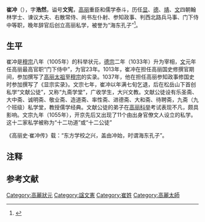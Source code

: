{{Infobox Biography
| subject_name   = 崔冲
| image_name     = Choe Chung.jpg
| image_size     = 200px
| image_caption  = 崔冲
| date_of_birth  = 984年
| place_of_birth = [[File:Royal_Flag_of_Goryeo_bonggi.svg|25px]] [[高麗_(918年－1392年)|高丽]]
| date_of_death  = 1068年
| place_of_death = [[File:Royal_Flag_of_Goryeo_bonggi.svg|25px]] [[高麗_(918年－1392年)|高丽]]
| occupation     = [[高麗_(918年－1392年)|高丽]]官員
}}

{{Infobox Korean name
|img=
|caption=
|hangul=최충
|hanja=崔沖
|rr=Choe Chung
|mr=Ch'oi Ch'ung
}}
'''崔冲'''（{{bd|984年||1068年||}}），字'''浩然'''，谥号'''文宪'''，[[高麗_(918年－1392年)|高丽]]重臣和儒学泰斗，历任[[高麗顯宗|显]]、[[高麗德宗|德]]、[[高麗靖宗|靖]]、[[高麗文宗|文]]四朝翰林学士、谏议大夫、右散常侍、尚书左仆射、参知政事、判西北路兵马事、门下侍中等职，晚年辞官后创立高丽私学，被誉为“海东孔子”{{r|大辞典|hist|光明|page1=82-83|page2=108}}<ref>{{cite web |url=http://www.ica.org.cn/nlb/content.aspx?nodeid=415&page=ContentPage&contentid=2303&tohtml=false |title=东方儒学论纲 |publisher=国际儒学网 |date=2013-07-15 |access-date=2016-02-25 |archive-date=2020-09-05 |archive-url=https://web.archive.org/web/20200905113833/http://www.ica.org.cn/nlb/content.aspx?nodeid=415&page=ContentPage&contentid=2303&tohtml=false |dead-url=no }}</ref>。

==生平==
崔冲是[[高丽穆宗|穆宗]]八年（1005年）的科举状元，[[高麗德宗|德宗]]二年（1033年）升为宰相，[[高麗文宗|文]]元年任高丽最高官职“门下侍中”，为官23年{{r|hist|page=108}}。1013年，崔冲在担任高丽国史修撰官期间，参加撰写了[[高丽太祖|高丽太祖]]至[[高丽穆宗|穆宗]]的实录。1037年，他在担任高丽参知政事修国史时参加撰写了《显宗实录》{{r|大辞典|page=82-83}}。文宗七年，崔冲以年满七旬乞退，后在松岳山下首创私学“文献公徒”，又称“九斋学堂”，广收学生，大兴文教。文献公徒设有乐圣斋、大中斋、诚明斋、敬业斋、造道斋、率性斋、进德斋、大和斋、待聘斋，九斋（九个班级）私学堂，教授儒学经典{{r|杨昭全|光明|page=68}}。文献公徒的弟子在[[朝鮮科舉制度|高丽科举]]考试表现不凡，颇具影响。文宗九年（1055年），开京先后又出现了11个由出身官僚文人设立的私学。这十二家私学被称为“十二功道”或“十二公徒”{{efn|十二公徒包括崔冲的文献公徒、郑倍皆的弘文公徒、卢旦的匡宪公徒、金尚宝的南山徒、金无滞的西园徒、殷鼎的文忠公徒、金义珍的良慎公徒、黄莹的贞敬公徒、柳监的忠平公徒、文正的贞宪公徒、徐硕的徐侍郎徒、史失其名的龟山徒{{r|hist|page=108}}。}}

《高丽史·崔冲传》载：“东方学校之兴，盖由冲始，时谓海东孔子”。

==注释==
{{notelist|iger=}}

==参考文献==
{{Reflist|refs=
<ref name=hist>{{cite book | language = | author =杨雨蕾等著 | coauthors =  | title =《韩国的历史与文化》 | date =2011年6月 | location =广州 | publisher =中山大学出版社 | id = | isbn =9787306038999 | ref =}}</ref>
<ref name="杨昭全">{{cite book |author=杨昭全 |coauthors= |title=《韩国文化史》 |year=2009年6月|publisher=山东大学出版社 |location=济南 |isbn=978-7-5607-3874-1}}</ref>
<ref name="大辞典">{{cite book |author=崔成德 主编 |coauthors= |title=《朝鲜文学艺术大辞典》 |year=1992年7月 |publisher=吉林教育出版社 |location=长春 |isbn=978-7-5383-1713-8}}
</ref>
<ref name="光明">{{cite news|url=http://wo.gmw.cn/gmrb/html/2011-02/21/content_32082.htm?div=-1|title=韩国儒学正从历史走来|publisher=光明网|date=2011-02-11|deadurl=yes|archiveurl=https://web.archive.org/web/20160303101320/http://wo.gmw.cn/gmrb/html/2011-02/21/content_32082.htm?div=-1|archivedate=2016-03-03}}</ref>
}}

[[Category:高麗狀元|Category:高麗狀元]]
[[Category:諡文憲|Category:諡文憲]]
[[Category:崔姓|Category:崔姓]]
[[Category:高麗太師|Category:高麗太師]]